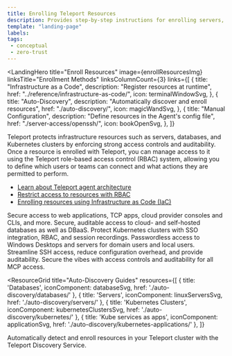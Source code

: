 ```yaml
---
title: Enrolling Teleport Resources
description: Provides step-by-step instructions for enrolling servers, databases, and other infrastructure resources with your Teleport cluster.
template: "landing-page"
labels:
tags:
 - conceptual
 - zero-trust
---
```



<LandingHero
  title="Enroll Resources"
  image={enrollResourcesImg}
  linksTitle="Enrollment Methods"
  linksColumnCount={3}
  links={[
    {
      title: "Infrastructure as a Code",
      description: "Register resources at runtime",
      href: "../reference/infrastructure-as-code/",
      icon: terminalWindowSvg,
    },
    {
      title: "Auto-Discovery",
      description: "Automatically discover and enroll resources",
      href: "./auto-discovery/",
      icon: magicWandSvg,
    },
    {
      title: "Manual Configuration",
      description: "Define resources in the Agent's config file",
      href: "./server-access/openssh/",
      icon: bookOpenSvg,
    },
  ]}
>
Teleport protects infrastructure resources such as servers, databases, and Kubernetes clusters by enforcing strong access controls and auditability. Once a resource is enrolled with Teleport, you can manage access to it using the Teleport role-based access control (RBAC) system, allowing you to define which users or teams can connect and what actions they are permitted to perform.
- [Learn about Teleport agent architecture](../reference/architecture/agents.mdx)
- [Restrict access to resources with RBAC](../zero-trust-access/rbac-get-started/rbac-get-started.mdx)
- [Enrolling resources using Infrastructure as Code (IaC)](../zero-trust-access/infrastructure-as-code/managing-resources/managing-resources.mdx)
</LandingHero>

<EnrollmentMethods>
<Method
title="Applications"
icon={applicationSvg}
href="./application-access/"
tagLists={
  [
    {
      title: "Types of applications", 
      tags: 
        [
          {
            name: "Cloud consoles",
            href: "./application-access/cloud-apis/",
            icon: "cloud3",
          },
          {
            name: "Web apps",
            href: "./application-access/guides/connecting-apps/",
            icon: "appWindow",
          },
          {
            name: "TCP apps",
            href: "./application-access/guides/tcp/",
            icon: "tcp",
          },
          {
            name: "more",
            href: "./application-access/guides/",
            arrow: true,
          }
        ] 
    },
  ]
}
>
Secure access to web applications, TCP apps, cloud provider consoles and CLIs, and more.
</Method>
<Method
title="Databases"
icon={databaseSvg}
href="./database-access/"
tagLists={
  [
    {
      title: "Databases Guides",
      tags: 
        [
          {
            name: "AWS",
            href: "./database-access/enroll-aws-databases/",
            icon: "aws",
          },
          {
            name: "Azure",
            href: "./database-access/enroll-azure-databases/",
            icon: "azure",
          },
         {
            name: "Google Cloud",
            href: "./database-access/enroll-google-cloud-databases/",
            icon: "googleCloud",
          },
          {
            name: "more",
            href: "./database-access/",
            arrow: true,
          }
        ] 
    },
  ]
}
>
Secure, auditable access to cloud- and self-hosted databases as well as DBaaS.
</Method>
<Method
title="Kubernetes Clusters"
icon={kubernetesClustersSvg}
href="./kubernetes-access/"
tagLists={
  [
    {
      title: "Kubernetes Clusters Guides",
      tags: 
        [
          {
            name: "Enroll Kubernetes clusters",
            href: "./kubernetes-access/getting-started/",
          },
          {
            name: "Access controls",
            href: "./kubernetes-access/controls/",
          },
        ] 
    },
  ]
}
>
Protect Kubernetes clusters with SSO integration, RBAC, and session recordings.
</Method>
<Method
title="Windows Desktop"
icon={windowsDesktopsSvg}
href="./desktop-access/"
tagLists={
  [
    {
      title: "Windows Desktops Access Guides",
      tags: 
        [
          {
            name: "Local Windows users",
            href: "./desktop-access/getting-started/",
          },
          {
            name: "Active Directory",
            href: "./desktop-access/active-directory/",
          },
          {
            name: "Directory sharing",
            href: "./desktop-access/directory-sharing/",
          },
        ] 
    },
  ]
}
>
Passwordless access to Windows Desktops and servers for domain users and local users.
</Method>
<Method
title="Linux Servers"
icon={linuxServersSvg}
href="./server-access/"
tagLists={
  [
    {
      title: "Server Access Guides",
      tags: 
        [
          {
            name: "Get started guide",
            href: "./server-access/getting-started/",
          },
          {
            name: "Agentless OpenSSH",
            href: "./server-access/guides/vscode/",
          },
          {
            name: "more",
            href: "./server-access/guides/",
            arrow: true,
          }
        ] 
    },
  ]
}
>
Streamline SSH access, reduce configuration overhead, and provide auditability.
</Method>
<Method
title="MCP Servers"
icon={mcpAndAiSvg}
href="./mcp-access/"
tagLists={
  [
    {
      title: "MCP Server Guides",
      tags: 
        [
          {
            name: "Get Started Guide",
            href: "./mcp-access/getting-started/",
          },
          {
            name: "Configure MCP clients",
            href: "./mcp-access/rbac/",
          },
          {
            name: "DB access for MCP",
            href: "../connect-your-client/model-context-protocol/database-access/",
          },
        ] 
    },
  ]
}
>
Secure the vibes with access controls and auditability for all MCP access.
</Method>
</EnrollmentMethods>

<ResourceGrid
  title="Auto-Discovery Guides"
  resources={[
    {
      title: 'Databases',
      iconComponent: databaseSvg,
      href: './auto-discovery/databases/'
    },
    {
      title: 'Servers',
      iconComponent: linuxServersSvg,
      href: './auto-discovery/servers/'
    },
    {
      title: 'Kubernetes Clusters',
      iconComponent: kubernetesClustersSvg,
      href: './auto-discovery/kubernetes/'
    },
    {
      title: 'Kube services as apps',
      iconComponent: applicationSvg,
      href: './auto-discovery/kubernetes-applications/'
    },
  ]}
>
Automatically detect and enroll resources in your Teleport cluster with the Teleport Discovery Service.
</ResourceGrid>
